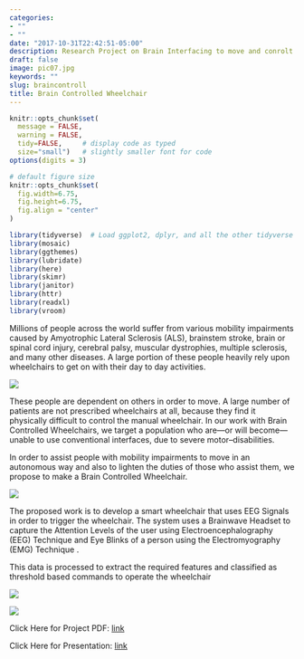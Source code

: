 ```yaml
---
categories:
- ""
- ""
date: "2017-10-31T22:42:51-05:00"
description: Research Project on Brain Interfacing to move and conrolt a wheelchair
draft: false
image: pic07.jpg
keywords: ""
slug: braincontroll
title: Brain Controlled Wheelchair
---
```

```r
knitr::opts_chunk$set(
  message = FALSE, 
  warning = FALSE, 
  tidy=FALSE,     # display code as typed
  size="small")   # slightly smaller font for code
options(digits = 3)

# default figure size
knitr::opts_chunk$set(
  fig.width=6.75, 
  fig.height=6.75,
  fig.align = "center"
)
```


```r
library(tidyverse)  # Load ggplot2, dplyr, and all the other tidyverse packages
library(mosaic)
library(ggthemes)
library(lubridate)
library(here)
library(skimr)
library(janitor)
library(httr)
library(readxl)
library(vroom)
```

Millions of people across the world suffer from various mobility impairments caused by Amyotrophic Lateral Sclerosis (ALS), brainstem stroke, brain or spinal cord injury, cerebral palsy, muscular dystrophies, multiple sclerosis, and many other diseases. 
A large portion of these people heavily rely upon wheelchairs to get on with their day to day activities.

![](../statsbcw.png)  


These people are dependent on others in order to move. A large number of patients are not prescribed wheelchairs at all, because they find it physically difficult to control the manual wheelchair. In our work with Brain Controlled Wheelchairs, we target a population who are—or will become—unable to use conventional interfaces, due to severe motor–disabilities. 

In order to assist people with mobility impairments to move in an autonomous way and also to lighten the duties of those who assist them, we propose to make a Brain Controlled Wheelchair.

![](../flowbcw.png)  

The proposed work is to develop a smart wheelchair that uses EEG Signals in order to trigger the wheelchair.
The system uses a Brainwave Headset to capture the Attention Levels of the user using  Electroencephalography (EEG) Technique and Eye Blinks of a person using the Electromyography (EMG) Technique .

This data is processed to extract the required features and classified as threshold based commands to operate the wheelchair

![](../prototypebcw.png)  


![](../desbcw.png)  

Click Here for Project PDF: [link](https://drive.google.com/file/d/1Yn-UhC_XAouQYf5wFPs9Y_y38_IM1H91/view?usp=sharing)

Click Here for Presentation: [link](https://docs.google.com/presentation/d/1FTcLrRrJPZX1m-lG9Iu9BEeIZAawK42Y/edit?usp=sharing&ouid=108173321706988539876&rtpof=true&sd=true)
